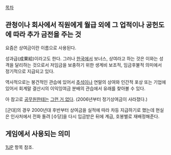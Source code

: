 [[목차]]

== 관청이나 회사에서 직원에게 월급 외에 그 업적이나 공헌도에 따라 추가 금전을 주는 것 ==
요즘은 상여금이란 이름으로 사용된다.

성과급(成果給)이라고도 한다. 그러나 [[한국]]에서 보너스, 상여라고 하는 것은 이와는 성격을 달리하는 것으로서 저임금을 보충하기 위한 생계비 보조적, 임금후불적 의미에서 정기적으로 지급되고 있다. 

역사적으로는 봉건적인 관습에 있어서 [[추석]]이나 연말의 상여와 인간적 포상 또는 기업에 있어서 회계말 결산시의 이익잉여금 분배의 관습에서 유래를 찾아볼 수 있다. 

아 참고로 [[공무원]]한테는 [[그런 거 없다]]. (2006년부터 정기상여금이 사라졌다.)
 
[군대]의 경우 2000년대 후반부터 상여금을 실적에 따라 차등 지급하기로 했는데 현실은 인사처에서 전화 돌려 [수당]을 다시 입금받은 뒤에 계급, 호봉별로 재배정해준다.
== 게임에서 사용되는 의미 ==
[[1UP]] 항목 참조.
